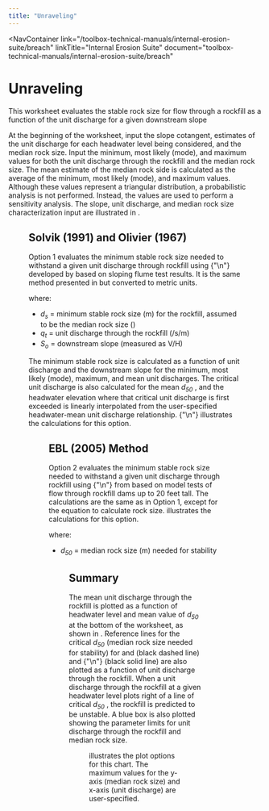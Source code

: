 ```yaml
---
title: "Unraveling"
---
```



<NavContainer 
  link="/toolbox-technical-manuals/internal-erosion-suite/breach"
  linkTitle="Internal Erosion Suite"
  document="toolbox-technical-manuals/internal-erosion-suite/breach"
></NavContainer>

# Unraveling

This worksheet evaluates the stable rock size for flow through a rockfill as a function of the unit discharge for a given downstream slope

At the beginning of the worksheet, input the slope cotangent, estimates of the unit discharge for each headwater level being considered, and the
median rock size. Input the minimum, most likely (mode), and maximum values for both the unit discharge through the rockfill and the median rock size.
 The mean estimate of the median rock side is calculated as the average of the minimum, most likely (mode), and maximum values. Although these values
represent a triangular distribution, a probabilistic analysis is not performed. Instead, the values are used to perform a sensitivity analysis. The
slope, unit discharge, and median rock size characterization input are illustrated in <FigReference figKey="figure-16" />.

<Figure
  figKey="figure-16"
  src="figures\toolbox-technical-manuals\internal-erosion-suite\breach\v1.0\figures\figure16.png"
  alt="Unraveling worksheet: Slope, unit discharge, and median rock size characterization."
  caption="Unraveling worksheet: Slope, unit discharge, and median rock size characterization."
/>

## Solvik (1991) and Olivier (1967)

Option 1 evaluates the minimum stable rock size needed to withstand a given unit discharge through rockfill using
{"\n"}<EquationReference equationKey="equation-14" /> developed by <Citation citationKey="Solvik1991" /> based on sloping flume test results. It is
the same method presented in <Citation citationKey="Olivier1967" /> but converted to metric units.

<Equation
  equationKey="equation-14"
  equation="d_{s} = 1.46q_{t}^{0.66}S_{o}^{0.78}"
/>


where:

- <em>d<sub>s</sub></em> = minimum stable rock size (m) for the rockfill, assumed to be the median rock size (<EquationNoRef equation = "d_50"/>)
- <em>q<sub>t</sub></em> = unit discharge through the rockfill (<EquationNoRef equation = "m^3"/>/s/m)
- <em>S<sub>o</sub></em> = downstream slope (measured as V/H)

The minimum stable rock size is calculated as a function of unit discharge and the downstream slope for the minimum, most likely (mode), maximum, and
mean unit discharges. The critical unit discharge is also calculated for the mean <em>d<sub>50</sub></em> , and the headwater elevation where that
critical unit discharge is first exceeded is linearly interpolated from the user-specified headwater-mean unit discharge relationship.
{"\n"}<FigReference figKey="figure-17" /> illustrates the calculations for this option.

<Figure
  figKey="figure-17"
  src="figures\toolbox-technical-manuals\internal-erosion-suite\breach\v1.0\figures\figure17.png"
  alt="Option 1 of Unraveling worksheet: Solvik (1991) and Olivier (1967)."
  caption="Option 1 of Unraveling worksheet: Solvik (1991) and Olivier (1967)."
/>

## EBL (2005) Method

Option 2 evaluates the minimum stable rock size needed to withstand a given unit discharge through rockfill using
{"\n"}<EquationReference equationKey="equation-15" /> from <Citation citationKey="EBL2005" /> based on model tests of flow through rockfill dams up
to 20 feet tall. The calculations are the same as in Option 1, except for the equation to calculate rock size. <FigReference figKey="figure-18" />
illustrates the calculations for this option.

<Equation
  equationKey="equation-15"
  equation="d_{50} = 0.43q_{t}^{0.43}S_{0}^{0.78}"
/>
where:

- <em>d<sub>50</sub></em> = median rock size (m) needed for stability

<Figure
  figKey="figure-18"
  src="figures\toolbox-technical-manuals\internal-erosion-suite\breach\v1.0\figures\figure18.png"
  alt="Option 2 of Unraveling worksheet: EBL (2005)."
  caption="Option 2 of Unraveling worksheet: EBL (2005)."
/>

## Summary

The mean unit discharge through the rockfill is plotted as a function of headwater level and mean value of <em>d<sub>50</sub></em> at the bottom of
the worksheet, as shown in <FigReference figKey="figure-19" />. Reference lines for the critical <em>d<sub>50</sub></em> (median rock size needed for
 stability) for <Citation citationKey="Solvik1991" /> and <Citation citationKey="Olivier1967" /> (black dashed line) and
{"\n"}<Citation citationKey="EBL2005" /> (black solid line) are also plotted as a function of unit discharge through the rockfill. When a unit
discharge through the rockfill at a given headwater level plots right of a line of critical<em> d<sub>50</sub></em> , the rockfill is predicted to be
unstable. A blue box is also plotted showing the parameter limits for unit discharge through the rockfill and median rock size.

<Figure
  figKey="figure-19"
  src="figures\toolbox-technical-manuals\internal-erosion-suite\breach\v1.0\figures\figure19.png"
  alt="Unraveling worksheet: Graphical output."
  caption="Unraveling worksheet: Graphical output."
/>

<FigReference figKey="figure-20" /> illustrates the plot options for this chart. The maximum values for the y-axis (median rock size) and x-axis (unit
 discharge) are user-specified.

<Figure
  figKey="figure-20"
  src="figures\toolbox-technical-manuals\internal-erosion-suite\breach\v1.0\figures\figure20.png"
  alt="Unraveling worksheet: Plot options."
  caption="Unraveling worksheet: Plot options."
/>

<CitationFootnote />